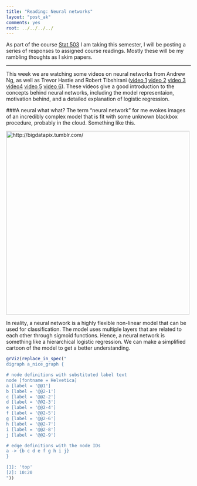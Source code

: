 ```yaml
---
title: "Reading: Neural networks"
layout: "post_ak"
comments: yes
root: ../../../../
---
```


As part of the course [Stat 503](http://streaming.stat.iastate.edu/~dicook/EDA.and.datamining/) I am taking this semester, I will be posting a series of responses to assigned course readings. Mostly these will be my rambling thoughts as I skim papers.

****

This week we are watching some videos on neural networks from Andrew Ng, as well as Trevor Hastie and Robert Tibshirani ([video 1](https://class.coursera.org/ml-005/lecture/43) [video 2](https://class.coursera.org/ml-005/lecture/44) [video 3](https://class.coursera.org/ml-005/lecture/45) [video4](https://class.coursera.org/ml-005/lecture/46) [video 5](https://www.youtube.com/watch?v=31Q5FGRnxt4) [video 6](https://www.youtube.com/watch?v=MpX8rVv_u4E)). These videos give a good introduction to the concepts behind neural networks, including the model representaion, motivation behind, and a detailed explanation of logistic regression.

###A neural what what?
The term "neural network" for me evokes images of an incredibly complex model that is fit with some unknown blackbox procedure, probably in the cloud. Something like this.

<img src="{{ page.root }}images/blog/2015-02-03-Neural-networks/big_data.jpg" alt="http://bigdatapix.tumblr.com/" style="width: 500px;"/>

In reality, a neural network is a highly flexible non-linear model that can be used for classification. The model uses multiple layers that are related to each other through sigmoid functions. Hence, a neural network is something like a hierarchical logistic regression. We can make a simplified cartoon of the model to get a better understanding.

```r
grViz(replace_in_spec("
digraph a_nice_graph {

# node definitions with substituted label text
node [fontname = Helvetica]
a [label = '@@1']
b [label = '@@2-1']
c [label = '@@2-2']
d [label = '@@2-3']
e [label = '@@2-4']
f [label = '@@2-5']
g [label = '@@2-6']
h [label = '@@2-7']
i [label = '@@2-8']
j [label = '@@2-9']

# edge definitions with the node IDs
a -> {b c d e f g h i j}
}

[1]: 'top'
[2]: 10:20
"))
```




